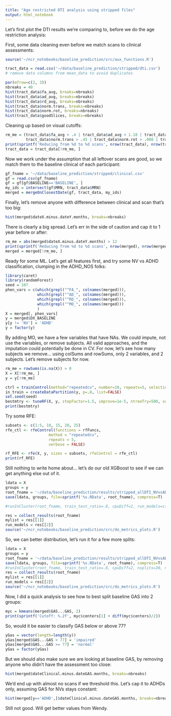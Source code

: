 ```yaml
---
title: "Age restricted DTI analysis using stripped files"
output: html_notebook
---
```


Let's first plot the DTI results we're comparing to, before we do the age restriction analysis:


First, some data cleaning even before we match scans to clinical assessments:

```r
source('~/ncr_notebooks/baseline_prediction/src/aux_functions.R')

tract_data = read.csv('~/data/baseline_prediction/stripped/dti.csv')
# remove data columns from mean_data to avoid duplicates

par(mfrow=c(2, 3))
nbreaks = 40
hist(tract_data$fa_avg, breaks=nbreaks)
hist(tract_data$ad_avg, breaks=nbreaks)
hist(tract_data$rd_avg, breaks=nbreaks)
hist(tract_data$norm.trans, breaks=nbreaks)
hist(tract_data$norm.rot, breaks=nbreaks)
hist(tract_data$goodSlices, breaks=nbreaks)
```

Cleaning up based on visual cutoffs:

```r
rm_me = (tract_data$fa_avg < .4 | tract_data$ad_avg < 1.18 | tract_data$rd_avg > .65 | tract_data$rd_avg < .5 |
         tract_data$norm.trans > .45 | tract_data$norm.rot > .008 | tract_data$goodSlices < 45 | tract_data$goodSlices > 70)
print(sprintf('Reducing from %d to %d scans', nrow(tract_data), nrow(tract_data)-sum(rm_me)))
tract_data = tract_data[!rm_me, ]
```

Now we work under the assumption that all leftover scans are good, so we match them to the baseline clinical of each participant:

``` r
gf_fname = '~/data/baseline_prediction/stripped/clinical.csv'
gf = read.csv(gf_fname)
gf = gf[gf$BASELINE=='BASELINE', ]
my_ids = intersect(gf$MRN, tract_data$MRN)
merged = mergeOnClosestDate(gf, tract_data, my_ids)
```

Finally, let's remove anyone with difference between clinical and scan that's too big:

```r
hist(merged$dateX.minus.dateY.months, breaks=nbreaks)
```

There is clearly a big spread. Let's err in the side of caution and cap it to 1 year before or after:

```r
rm_me = abs(merged$dateX.minus.dateY.months) > 12
print(sprintf('Reducing from %d to %d scans', nrow(merged), nrow(merged)-sum(rm_me)))
merged = merged[!rm_me, ]
```

Ready for some ML. Let's get all features first, and try some NV vs ADHD classification, clumping in the ADHD_NOS folks:

```r
library(caret)
library(randomForest)
seed = 107
phen_vars = c(which(grepl("^FA_", colnames(merged))),
              which(grepl("^AD_", colnames(merged))),
              which(grepl("^RD_", colnames(merged))),
              which(grepl("^MO_", colnames(merged)))
              )
X = merged[, phen_vars]
y = merged$DX_BASELINE
y[y != 'NV'] = 'ADHD'
y = factor(y)
```

By adding MO, we have a few variables that have NAs. We could impute, not use the variables, or remove subjects. All valid approaches, and the imputation could potentially be done in CV. For now, let's see how many subjects we remove... using colSums and rowSums, only 2 variables, and 2 subjects. Let's remove subjects for now.

```r
rm_me = rowSums(is.na(X)) > 0
X = X[!rm_me, ]
y = y[!rm_me]
```

```r
ctrl = trainControl(method="repeatedcv", number=10, repeats=5, selectionFunction = "tolerance")
in_train = createDataPartition(y, p=.8, list=FALSE)
set.seed(seed)
bestmtry <- tuneRF(X, y, stepFactor=1.5, improve=1e-5, ntreeTry=500, subset=in_train)
print(bestmtry)
```
Try some RFE:

```r
subsets <- c(1:5, 10, 15, 20, 25)
rfe_ctl <- rfeControl(functions = rfFuncs,
                   method = "repeatedcv",
                   repeats = 5,
                   verbose = FALSE)

rf_RFE <- rfe(X, y, sizes = subsets, rfeControl = rfe_ctl)
print(rf_RFE)
```

Still nothing to write home about... let's do our old XGBoost to see if we can get anything else out of it.

```r
ldata = X
groups = y
root_fname = '~/data/baseline_prediction/results/stripped_allDTI_NVvsADHD'
save(ldata, groups, file=sprintf('%s.RData', root_fname), compress=T)

#runInCluster(root_fname, train_test_ratio=.8, cpuDiff=2, run_models=c('rndForest', 'lr', 'rsvm', 'xgb'))

res = collect_results(root_fname)
mylist = res[[1]]
run_models = res[[2]]
source('~/ncr_notebooks/baseline_prediction/src/do_metrics_plots.R')
```

So, we can better distribution, let's run it for a few more splits:

```r
ldata = X
groups = y
root_fname = '~/data/baseline_prediction/results/stripped_allDTI_NVvsADHD_big'
save(ldata, groups, file=sprintf('%s.RData', root_fname), compress=T)
#runInCluster(root_fname, train_test_ratio=.8, cpuDiff=2, nsplits=30, nrepeatcv=5, run_models=c('rndForest', 'lr', 'xgb'))
res = collect_results(root_fname)
mylist = res[[1]]
run_models = res[[2]]
source('~/ncr_notebooks/baseline_prediction/src/do_metrics_plots.R')
```

Now, I did a quick analysis to see how to best split baseline GAS into 2 groups:

```r
myc = kmeans(merged$GAS...GAS, 2)
print(sprintf('Cutoff: %.2f', myc$centers[1] + diff(myc$centers)/2))
```

So, would it be easier to classify GAS below or above 77?

```r
yGas = vector(length=length(y))
yGas[merged$GAS...GAS < 77] = 'impaired'
yGas[merged$GAS...GAS >= 77] = 'normal'
yGas = factor(yGas)
```

But we should also make sure we are looking at baseline GAS, by removing anyone who didn't have the assessment too close:

```r
hist(merged$dateClinical.minus.dateGAS.months, breaks=nbreaks)
```

We'd end up with almost no scans if we threshold this. Let's cap it to ADHDs only, assuming GAS for NVs stays constant:

```r
hist(merged[y=='ADHD',]$dateClinical.minus.dateGAS.months, breaks=nbreaks)
```

Still not good. Will get better values from Wendy. 